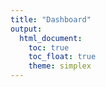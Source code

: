 ```yaml
---
title: "Dashboard"
output: 
  html_document:
    toc: true
    toc_float: true
    theme: simplex 
---
```

